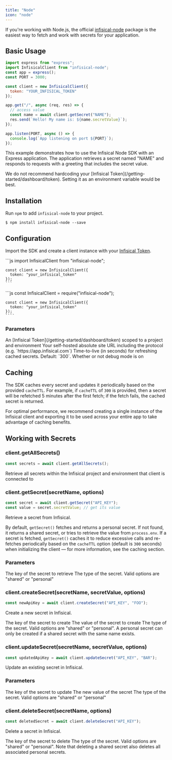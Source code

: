 ```yaml
---
title: "Node"
icon: "node"
---
```


If you're working with Node.js, the official [infisical-node](https://github.com/Infisical/infisical-node) package is the easiest way to fetch and work with secrets for your application.

## Basic Usage

```js
import express from "express";
import InfisicalClient from "infisical-node";
const app = express();
const PORT = 3000;

const client = new InfisicalClient({
  token: "YOUR_INFISICAL_TOKEN"
});

app.get("/", async (req, res) => {
  // access value
  const name = await client.getSecret("NAME");
  res.send(`Hello! My name is: ${name.secretValue}`);
});

app.listen(PORT, async () => {
  console.log(`App listening on port ${PORT}`);
});
```

This example demonstrates how to use the Infisical Node SDK with an Express application. The application retrieves a secret named "NAME" and responds to requests with a greeting that includes the secret value.

<Warning>
  We do not recommend hardcoding your [Infisical
  Token](/getting-started/dashboard/token). Setting it as an environment
  variable would be best.
</Warning>

## Installation

Run `npm` to add `infisical-node` to your project.

```console
$ npm install infisical-node --save
```

## Configuration

Import the SDK and create a client instance with your [Infisical Token](/getting-started/dashboard/token).

<Tabs>
  <Tab title="ES6">
    ```js
    import InfisicalClient from "infisical-node";
    
    const client = new InfisicalClient({
      token: "your_infisical_token"
    });
    ```

  </Tab>
  <Tab title="ES5">
    ```js
    const InfisicalClient = require("infisical-node");
    
    const client = new InfisicalClient({
      token: "your_infisical_token"
    });
    ````
  </Tab>

</Tabs>

### Parameters

<ParamField query="options" type="object">
  <Expandable title="properties">
    <ParamField query="token" type="string" optional>
      An [Infisical Token](/getting-started/dashboard/token) scoped to a project
      and environment
    </ParamField>
    <ParamField
      query="siteURL"
      type="string"
      default="https://app.infisical.com"
      optional
    >
      Your self-hosted absolute site URL including the protocol (e.g.
      `https://app.infisical.com`)
    </ParamField>
    <ParamField query="cacheTTL" type="number" default="300" optional>
      Time-to-live (in seconds) for refreshing cached secrets. Default: `300`.
    </ParamField>
    <ParamField query="debug" type="boolean" default="false" optional>
      Whether or not debug mode is on
    </ParamField>
  </Expandable>
</ParamField>

## Caching

The SDK caches every secret and updates it periodically based on the provided `cacheTTL`. For example, if `cacheTTL` of `300` is provided, then a secret will be refetched 5 minutes after the first fetch; if the fetch fails, the cached secret is returned.

<Tip>
  For optimal performance, we recommend creating a single instance of the Infisical client and exporting it to be used across your entire app to take advantage of caching benefits.
</Tip>

## Working with Secrets

### client.getAllSecrets()

```js
const secrets = await client.getAllSecrets();
```

Retrieve all secrets within the Infisical project and environment that client is connected to

### client.getSecret(secretName, options)

```js
const secret = await client.getSecret("API_KEY");
const value = secret.secretValue; // get its value
```

Retrieve a secret from Infisical.

By default, `getSecret()` fetches and returns a personal secret. If not found, it returns a shared secret, or tries to retrieve the value from `process.env`. If a secret is fetched, `getSecret()` caches it to reduce excessive calls and re-fetches periodically based on the `cacheTTL` option (default is `300` seconds) when initializing the client — for more information, see the caching section.

### Parameters

<ParamField query="secretName" type="string" required>
  The key of the secret to retrieve
</ParamField>
<ParamField query="options" type="object" optional>
  <Expandable title="properties">
    <ParamField query="type" type="string" default="personal" optional>
      The type of the secret. Valid options are "shared" or "personal"
    </ParamField>
  </Expandable>
</ParamField>

### client.createSecret(secretName, secretValue, options)

```js
const newApiKey = await client.createSecret("API_KEY", "FOO");
```

Create a new secret in Infisical.

<ParamField query="secretName" type="string" required>
  The key of the secret to create
</ParamField>
<ParamField query="secretName" type="string" required>
  The value of the secret to create
</ParamField>
<ParamField query="options" type="object" default="object" optional>
  <Expandable title="properties">
    <ParamField query="type" type="string" default="shared" optional>
      The type of the secret. Valid options are "shared" or "personal". A personal secret can only be created if a shared secret with the same name exists.
    </ParamField>
  </Expandable>
</ParamField>

### client.updateSecret(secretName, secretValue, options)

```js
const updatedApiKey = await client.updateSecret("API_KEY", "BAR");
```

Update an existing secret in Infisical.

### Parameters

<ParamField query="secretName" type="string" required>
  The key of the secret to update
</ParamField>
<ParamField query="secretName" type="string" required>
  The new value of the secret
</ParamField>
<ParamField query="options" type="object" default="object" optional>
  <Expandable title="properties">
    <ParamField query="type" type="string" default="shared" optional>
      The type of the secret. Valid options are "shared" or "personal"
    </ParamField>
  </Expandable>
</ParamField>

### client.deleteSecret(secretName, options)

```js
const deletedSecret = await client.deleteSecret("API_KEY");
```

Delete a secret in Infisical.

<ParamField query="secretName" type="string" required>
  The key of the secret to delete
</ParamField>
<ParamField query="options" type="object" default="object" optional>
  <Expandable title="properties">
    <ParamField query="type" type="string" default="shared" optional>
      The type of the secret. Valid options are "shared" or "personal". Note that deleting a shared secret also deletes all associated personal secrets.
    </ParamField>
  </Expandable>
</ParamField>


